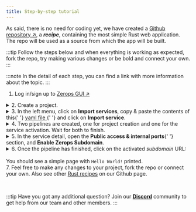 ```yaml
---
title: Step-by-step tutorial
---
```



As said, there is no need for coding yet, we have created a [Github repository ↗](https://github.com/zeropsio/recipe-rust-hello-world), a **_recipe_**, containing the most simple Rust web application. The repo will be used as a source from which the app will be built.

:::tip
Follow the steps below and when everything is working as expected, fork the repo, try making various changes or be bold and connect your own.
:::

:::note
In the detail of each step, you can find a link with more information about the topic.
:::

1. Log in/sign up to [Zerops GUI ↗](https://app.zerops.io)

<details>

{" "}

<summary>2. Create a project.</summary>
<p>
  Learn more about <a href="/features/infrastructure#project">projects</a> in
  Zerops. See how to{' '}
  <a href="/rust/how-to/create#create-a-project-description-file">import</a> a
  whole project into Zerops.
</p>

</details>

<details>

{" "}

<summary>
  3. In the left menu, click on <b>Import services</b>, copy & paste the
  contents of this{' '}
  <a href="https://github.com/zeropsio/recipe-rust-hello-world/blob/main/import-service/description.yml">
    yaml file
  </a>{' '}
  and click on <b>Import service</b>.
</summary>

{" "}

<p>
  Learn more about{' '}
  <a href="/features/infrastructure#services--containers">services</a> in Zerops
  and how to{' '}
  <a href="/rust/how-to/create#add-rust-service-to-an-existing-project">
  </a>{' '}
  to an existing project.
</p>

{" "}

<p>
  The yaml file includes a <code>buildFromGit</code> directive, which ensures a
  one-time build from Git repository source. See how to connect a{' '}
  <a href="/references/github-integration">Github</a> or{' '}
  <a href="/references/github-integration">Gitlab</a> repository to be able to
  trigger automatic builds & deploys.
</p>

</details>

<details>
  <summary>4. Two pipelines are created, one for project creation and one for the service activation. Wait for both to finish.</summary>
  <p>
  Learn more about how the pipelines can be <a href="/rust/how-to/trigger-pipeline">triggered</a> and about <a href="/rust/how-to/build-process">build</a> and <a href="/rust/how-to/deploy-process">deploy</a> processes of a Rust application in Zerops.

Learn more about how to access <a href="/rust/how-to/logs#build-log">build log</a> of your Rust service in Zerops.

  </p>
</details>

<details>
  <summary>
    5. In the service detail, open the <b>Public access & internal ports</b>{' '}
    section, and <b>Enable Zerops Subdomain</b>.
  </summary>
  <p>
    Learn more about how to <a href="/rust/how-to/access">access</a> your Rust
    service in Zerops.
  </p>
</details>

<details>
  <summary>6. Once the pipeline has finished, click on the activated <i>subdomain</i> URL:<br/><br/> You should see a simple page with <code>Hello World!</code> printed.</summary>
  <p>
  Congratulations! You have created your first application in Zerops, and we hope to see your own projects soon.

For now, check out other features, such as <a href="/rust/how-to/env-variables">environment variables</a>, <a href="/rust/how-to/logs#runtime-log">runtime log</a> and <a href="/rust/how-to/scaling">scaling</a>.

  </p>
</details>
7. Feel free to make any changes to your project, fork the repo or connect your own. Also see other <a href="https://github.com/zeropsio?q=rust&type=all&language=&sort=">Rust recipes</a> on our Github page.

<p>&nbsp;</p>

:::tip
Have you got any additional question? Join our **[Discord](https://discord.com/invite/WDvCZ54)** community to get help from our team and other members.
:::
